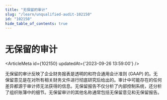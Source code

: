 ```yaml
---
title: "无保留的审计"
slug: "/learn/unqualified-audit-102150"
id: "102150"
hide_table_of_contents: true
---
```



# 无保留的审计

<ArticleMeta id={102150} updatedAt={'2023-09-26 13:59:00'} />
<div className='border-solid border-b border-t-0 my-4 border-[var(--ifm-color-gray-300)]' />

无保留的审计反映了企业财务报表是透明的和符合通用会计准则 (GAAP) 的。无保留意见是在对所有相关财务文件进行彻底研究后给出的。审计中可能存在的任何差异都源于审计师无法获得的信息。无保留报告不仅分析了内部控制系统，还分析了组织账簿中的细节。无保留审计的其他名称通常包括无保留意见和无保留报告。
